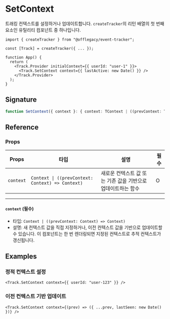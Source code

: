
# SetContext

트래킹 컨텍스트를 설정하거나 업데이트합니다. `createTracker`의 리턴 배열의 첫 번째 요소인 유틸리티 컴포넌트 중 하나입니다.

```tsx
import { createTracker } from "@offlegacy/event-tracker";

const [Track] = createTracker({ ... });

function App() {
  return (
    <Track.Provider initialContext={{ userId: "user-1" }}>
      <Track.SetContext context={{ lastActive: new Date() }} />
    </Track.Provider>
  );
}
```

## Signature

```ts
function SetContext({ context }: { context: TContext | ((prevContext: TContext) => TContext) }): null;
```

## Reference

### Props

| Props     | 타입                                             | 설명                                                         | 필수 |
| --------- | ------------------------------------------------ | ------------------------------------------------------------ | ---- |
| `context` | `Context \| ((prevContext: Context) => Context)` | 새로운 컨텍스트 값 또는 기존 값을 기반으로 업데이트하는 함수 | O    |

---

#### `context` (필수)

- 타입: `Context | ((prevContext: Context) => Context)`
- 설명: 새 컨텍스트 값을 직접 지정하거나, 이전 컨텍스트 값을 기반으로 업데이트할 수 있습니다. 이 컴포넌트는 한 번 렌더링되면 지정된 컨텍스트로 추적 컨텍스트가 갱신됩니다.

## Examples

### 정적 컨텍스트 설정

```tsx
<Track.SetContext context={{ userId: "user-123" }} />
```

### 이전 컨텍스트 기반 업데이트

```tsx
<Track.SetContext context={(prev) => ({ ...prev, lastSeen: new Date() })} />
```
